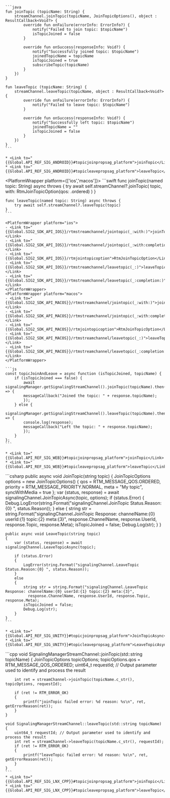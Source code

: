 <PlatformWrapper platform='android'>

    ```java
    fun joinTopic (topicName: String) {
        streamChannel.joinTopic(topicName, JoinTopicOptions(), object : ResultCallback<Void?> {
            override fun onFailure(errorInfo: ErrorInfo?) {
                notify("Failed to join topic: $topicName")
                isTopicJoined = false
            }

            override fun onSuccess(responseInfo: Void?) {
                notify("Successfully joined topic: $topicName")
                joinedTopicName = topicName
                isTopicJoined = true
                subscribeTopic(topicName)
            }
        })
    }

    fun leaveTopic (topicName: String) {
        streamChannel.leaveTopic(topicName, object : ResultCallback<Void?> {
            override fun onFailure(errorInfo: ErrorInfo?) {
                notify("Failed to leave topic: $topicName")
            }

            override fun onSuccess(responseInfo: Void?) {
                notify("Successfully left topic: $topicName")
                joinedTopicName = ""
                isTopicJoined = false
            }
        })
    }    
    ```

    * <Link to="{{Global.API_REF_SIG_ANDROID}}#topicjoinpropsag_platform">joinTopic</Link>
    * <Link to="{{Global.API_REF_SIG_ANDROID}}#topicleavepropsag_platform">leaveTopic</Link>

</PlatformWrapper>

<PlatformWrapper platform={['ios','macos']}>
    ```swift
    func joinTopic(named topic: String) async throws {
        try await self.streamChannel?.joinTopic(
            topic, with: RtmJoinTopicOption(qos: .ordered)
        )
    }

    func leaveTopic(named topic: String) async throws {
        try await self.streamChannel?.leaveTopic(topic)
    }
    ```

    <PlatformWrapper platform="ios">
    - <Link to="{{Global.SIG2_SDK_API_IOS}}/rtmstreamchannel/jointopic(_:with:)">joinTopic(_:with:)</Link>
    - <Link to="{{Global.SIG2_SDK_API_IOS}}/rtmstreamchannel/jointopic(_:with:completion:)">joinTopic(_:with:completion:)</Link>
    - <Link to="{{Global.SIG2_SDK_API_IOS}}/rtmjointopicoption">RtmJoinTopicOption</Link>
    - <Link to="{{Global.SIG2_SDK_API_IOS}}/rtmstreamchannel/leavetopic(_:)">leaveTopic(_:)</Link>
    - <Link to="{{Global.SIG2_SDK_API_IOS}}/rtmstreamchannel/leavetopic(_:completion:)">leaveTopic(_:completion:)</Link>
    </PlatformWrapper>
    <PlatformWrapper platform="macos">
    - <Link to="{{Global.SIG2_SDK_API_MACOS}}/rtmstreamchannel/jointopic(_:with:)">joinTopic(_:with:)</Link>
    - <Link to="{{Global.SIG2_SDK_API_MACOS}}/rtmstreamchannel/jointopic(_:with:completion:)">joinTopic(_:with:completion:)</Link>
    - <Link to="{{Global.SIG2_SDK_API_MACOS}}/rtmjointopicoption">RtmJoinTopicOption</Link>
    - <Link to="{{Global.SIG2_SDK_API_MACOS}}/rtmstreamchannel/leavetopic(_:)">leaveTopic(_:)</Link>
    - <Link to="{{Global.SIG2_SDK_API_MACOS}}/rtmstreamchannel/leavetopic(_:completion:)">leaveTopic(_:completion:)</Link>
    </PlatformWrapper>
</PlatformWrapper>

<PlatformWrapper platform = 'web'>

    ```js
    const topicJoinAndLeave = async function (isTopicJoined, topicName) {
        if (isTopicJoined === false) {
            await signalingManager.getSignalingStreamChannel().joinTopic(topicName).then((response) => {
            messageCallback("Joined the topic: " + response.topicName);
            });
        } else {
            signalingManager.getSignalingStreamChannel().leaveTopic(topicName).then((response) => {
            console.log(response);
            messageCallback("Left the topic: " + response.topicName);
            });
        }
    };
    ```

    * <Link to="{{Global.API_REF_SIG_WEB}}#topicjoinpropsag_platform">joinTopic</Link>
    * <Link to="{{Global.API_REF_SIG_WEB}}#topicleavepropsag_platform">leaveTopic</Link>
</PlatformWrapper>
<PlatformWrapper platform='unity'>
    ```csharp
    public async void JoinTopic(string topic)
    {
        JoinTopicOptions options = new JoinTopicOptions()
        {
            qos = RTM_MESSAGE_QOS.ORDERED,
            priority = RTM_MESSAGE_PRIORITY.NORMAL,
            meta = "My topic",
            syncWithMedia = true
        };
        var (status, response) = await signalingChannel.JoinTopicAsync(topic, options);
        if (status.Error)
        {
            Debug.LogError(string.Format("signalingChannel.JoinTopic Status.Reason:{0} ", status.Reason));
        }
        else
        {
            string str = string.Format("signalingChannel.JoinTopic Response: channelName:{0} userId:{1} topic:{2} meta:{3}",
              response.ChannelName, response.UserId, response.Topic, response.Meta);
            isTopicJoined = false;
            Debug.Log(str);
        }
    }

    public async void LeaveTopic(string topic)
    {
        var (status, response) = await signalingChannel.LeaveTopicAsync(topic);

        if (status.Error)
        {
            LogError(string.Format("signalingChannel.LeaveTopic Status.Reason:{0} ", status.Reason));
        }
        else
        {
            string str = string.Format("signalingChannel.LeaveTopic Response: channelName:{0} userId:{1} topic:{2} meta:{3}",
              response.ChannelName, response.UserId, response.Topic, response.Meta);
            isTopicJoined = false;
            Debug.Log(str);
        }
    }
    ```

    * <Link to="{{Global.API_REF_SIG_UNITY}}#topicjoinpropsag_platform">JoinTopicAsync</Link>
    * <Link to="{{Global.API_REF_SIG_UNITY}}#topicleavepropsag_platform">LeaveTopicAsync</Link>
</PlatformWrapper>

<PlatformWrapper platform='linux-cpp'>
    ```cpp
    void SignalingManagerStreamChannel::joinTopic(std::string topicName)
    {
        JoinTopicOptions topicOptions;
        topicOptions.qos = RTM_MESSAGE_QOS_ORDERED;
        uint64_t requestId; // Output parameter used to identify and process the result
        
        int ret = streamChannel->joinTopic(topicName.c_str(), topicOptions, requestId);
        
        if (ret != RTM_ERROR_OK)
        {
            printf("joinTopic failed error: %d reason: %s\n", ret, getErrorReason(ret));
        }
    }
    
    void SignalingManagerStreamChannel::leaveTopic(std::string topicName)
    {
        uint64_t requestId; // Output parameter used to identify and process the result
        int ret = streamChannel->leaveTopic(topicName.c_str(), requestId);
        if (ret != RTM_ERROR_OK)
        {
            printf("leaveTopic failed error: %d reason: %s\n", ret, getErrorReason(ret));
        }
    }
    ```
    * <Link to="{{Global.API_REF_SIG_LNX_CPP}}#topicjoinpropsag_platform">joinTopic</Link>
    * <Link to="{{Global.API_REF_SIG_LNX_CPP}}#topicleavepropsag_platform">leaveTopic</Link>
</PlatformWrapper>